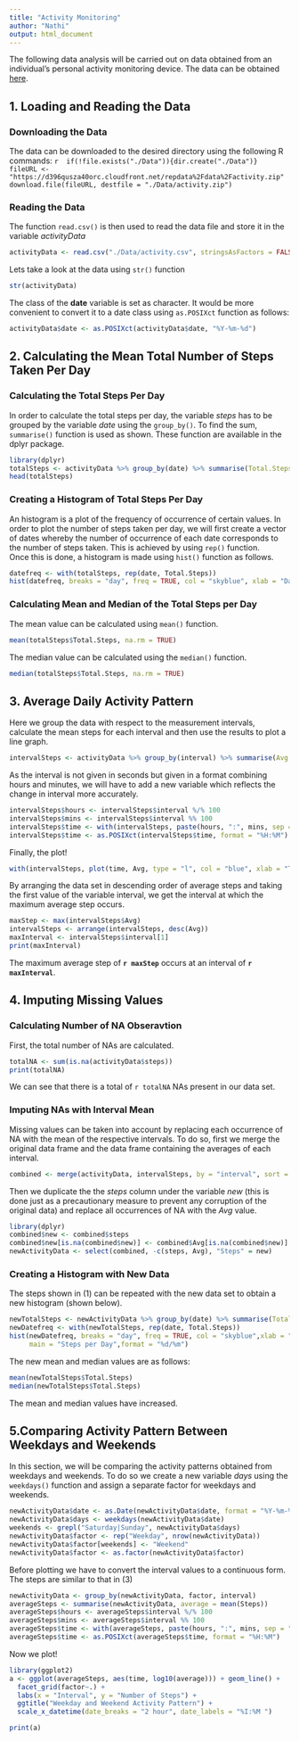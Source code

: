 ```yaml
---
title: "Activity Monitoring"
author: "Nathi"
output: html_document
---
```

The following data analysis will be carried out on data obtained from an individual's
personal activity monitoring device. The data can be obtained [here](https://d396qusza40orc.cloudfront.net/repdata%2Fdata%2Factivity.zip).      

## **1. Loading and Reading the Data**

### Downloading the Data
The data can be downloaded to the desired directory using the following R commands:
 ```r
 if(!file.exists("./Data")){dir.create("./Data")}
 fileURL <- "https://d396qusza40orc.cloudfront.net/repdata%2Fdata%2Factivity.zip"
 download.file(fileURL, destfile = "./Data/activity.zip")
 ```
 
### Reading the Data
 The function `read.csv()` is then used to read the data file and store it in the variable *activityData*
```r
activityData <- read.csv("./Data/activity.csv", stringsAsFactors = FALSE)
```

Lets take a look at the data using `str()` function
```r
str(activityData)
```

The class of the **date** variable is set as character. It would be more convenient to convert it to 
a date class using `as.POSIXct` function as follows:
```r
activityData$date <- as.POSIXct(activityData$date, "%Y-%m-%d")
```  
    
## **2. Calculating the Mean Total Number of Steps Taken Per Day**

### Calculating the Total Steps Per Day
In order to calculate the total steps per day, the variable *steps* has to be grouped by the variable *date* using the `group_by()`. To find the sum, `summarise()` function is used as shown. These function are available in the dplyr package.
```r
library(dplyr)
totalSteps <- activityData %>% group_by(date) %>% summarise(Total.Steps = sum(steps, na.rm = TRUE))
head(totalSteps)
```

### Creating a Histogram of Total Steps Per Day
An histogram is a plot of the frequency of occurrence of certain values. In order to plot the number of steps taken per day, we will first create a vector of dates whereby the number of occurrence of each date corresponds to the number of steps taken. This is achieved by using `rep()` function.  
Once this is done, a histogram is made using `hist()` function as follows.
```r
datefreq <- with(totalSteps, rep(date, Total.Steps))
hist(datefreq, breaks = "day", freq = TRUE, col = "skyblue", xlab = "Date",ylab = "Steps", main = "Steps per Day", format = "%d/%m")
```

### Calculating Mean and Median of the Total Steps per Day
The mean value can be calculated using `mean()` function.
```r
mean(totalSteps$Total.Steps, na.rm = TRUE)
```
The median value can be calculated using the `median()` function.
```r
median(totalSteps$Total.Steps, na.rm = TRUE)
```
    
## **3. Average Daily Activity  Pattern**
Here we group the data with respect to the measurement intervals, calculate the mean steps for each interval and then use the results to plot a line graph.
```r
intervalSteps <- activityData %>% group_by(interval) %>% summarise(Avg = mean(steps, na.rm = TRUE))
```
As the interval is not given in seconds but given in a format combining hours and minutes, we will have to add a new variable which reflects the change in interval more accurately.
```r
intervalSteps$hours <- intervalSteps$interval %/% 100
intervalSteps$mins <- intervalSteps$interval %% 100
intervalSteps$time <- with(intervalSteps, paste(hours, ":", mins, sep = ""))
intervalSteps$time <- as.POSIXct(intervalSteps$time, format = "%H:%M")
```
Finally, the plot!
```r
with(intervalSteps, plot(time, Avg, type = "l", col = "blue", xlab = "Time", ylab = "Steps", main = "Average Daily Activity Pattern"))
```

By arranging the data set in descending order of average steps and taking the first value of the variable interval, we get the interval at which the maximum average step occurs.
```r
maxStep <- max(intervalSteps$Avg)
intervalSteps <- arrange(intervalSteps, desc(Avg))
maxInterval <- intervalSteps$interval[1]
print(maxInterval)
```
The maximum average step of **`r maxStep`** occurs at an interval of **`r maxInterval`**.    

## **4. Imputing Missing Values**  
### Calculating Number of NA Obseravtion
First, the total number of NAs are calculated.
```r
totalNA <- sum(is.na(activityData$steps))
print(totalNA)
```
We can see that there is a total of `r totalNA` NAs present in our data set.

### Imputing NAs with Interval Mean
Missing values can be taken into account by replacing each occurrence of NA with the mean of the respective intervals. To do so, first we merge the original data frame and the data frame containing the averages of each interval.
```r
combined <- merge(activityData, intervalSteps, by = "interval", sort = FALSE)
```
  
Then we duplicate the the *steps* column under the variable *new* (this is done just as a precautionary measure to prevent any corruption of the original data) and replace all occurrences of NA with the *Avg* value.
```r
library(dplyr)
combined$new <- combined$steps
combined$new[is.na(combined$new)] <- combined$Avg[is.na(combined$new)]
newActivityData <- select(combined, -c(steps, Avg), "Steps" = new)
```

### Creating a Histogram with New Data
The steps shown in (1) can be repeated with the new data set to obtain a new histogram (shown below).
```r
newTotalSteps <- newActivityData %>% group_by(date) %>% summarise(Total.Steps = sum(Steps))
newDatefreq <- with(newTotalSteps, rep(date, Total.Steps))
hist(newDatefreq, breaks = "day", freq = TRUE, col = "skyblue",xlab = "Date",ylab = "Steps",
     main = "Steps per Day",format = "%d/%m")
```

The new mean and median values are as follows:
```r
mean(newTotalSteps$Total.Steps)
median(newTotalSteps$Total.Steps)
```
The mean and median values have increased.
  
## **5.Comparing Activity Pattern Between Weekdays and Weekends**
In this section, we will be comparing the activity patterns obtained from weekdays and weekends. To do so we create a new variable *days* using the `weekdays()` function and assign a separate factor for weekdays and weekends.
```r
newActivityData$date <- as.Date(newActivityData$date, format = "%Y-%m-%d")
newActivityData$days <- weekdays(newActivityData$date)
weekends <- grepl("Saturday|Sunday", newActivityData$days)
newActivityData$factor <- rep("Weekday", nrow(newActivityData))
newActivityData$factor[weekends] <- "Weekend"
newActivityData$factor <- as.factor(newActivityData$factor)
```
Before plotting we have to convert the interval values to a continuous form. The steps are similar to that in (3)
```r
newActivityData <- group_by(newActivityData, factor, interval)
averageSteps <- summarise(newActivityData, average = mean(Steps))
averageSteps$hours <- averageSteps$interval %/% 100
averageSteps$mins <- averageSteps$interval %% 100
averageSteps$time <- with(averageSteps, paste(hours, ":", mins, sep = ""))
averageSteps$time <- as.POSIXct(averageSteps$time, format = "%H:%M")
```
Now we plot!
```r
library(ggplot2)
a <- ggplot(averageSteps, aes(time, log10(average))) + geom_line() +
  facet_grid(factor~.) +
  labs(x = "Interval", y = "Number of Steps") +
  ggtitle("Weekday and Weekend Activity Pattern") +
  scale_x_datetime(date_breaks = "2 hour", date_labels = "%I:%M ")

print(a)
```

  